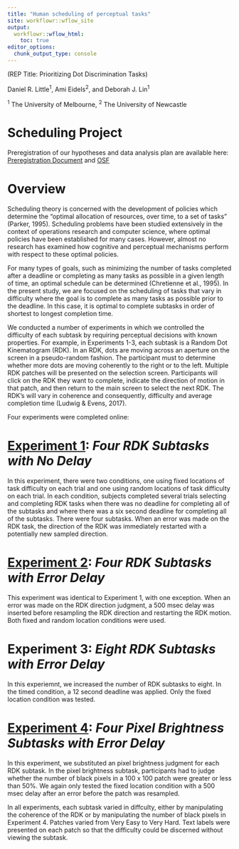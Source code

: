 ---
title: "Human scheduling of perceptual tasks"
site: workflowr::wflow_site
output:
  workflowr::wflow_html:
    toc: true
editor_options:
  chunk_output_type: console
---

(REP Title: Prioritizing Dot Discrimination Tasks)

Daniel R. Little^1^, Ami Eidels^2^, and Deborah J. Lin^1^


^1^ The University of Melbourne, ^2^ The University of Newcastle

# Scheduling Project

Preregistration of our hypotheses and data analysis plan are available here: [Preregistration Document](prereg.html) and [OSF](https://osf.io/3kfh6/)


# Overview

Scheduling theory is concerned with the development of policies which determine the “optimal allocation of resources, over time, to a set of tasks” (Parker, 1995). Scheduling problems have been studied extensively in the context of operations research and computer science, where optimal policies have been established for many cases. However, almost no research has examined how cognitive and perceptual mechanisms perform with respect to these optimal policies. 

For many types of goals, such as minimizing the number of tasks completed after a deadline or completing as many tasks as possible in a given length of time, an optimal schedule can be determined (Chretienne et al., 1995). In the present study, we are focused on the scheduling of tasks that vary in difficulty where the goal is to complete as many tasks as possible prior to the deadline. In this case, it is optimal to complete subtasks in order of shortest to longest completion time.

We conducted a number of experiments in which we controlled the difficulty of each subtask by requiring perceptual decisions with known properties. For example, in Experiments 1-3, each subtask is a Random Dot Kinematogram (RDK). In an RDK, dots are moving across an aperture on the screen in a pseudo-random fashion. The participant must to determine whether more dots are moving coherently to the right or to the left. Multiple RDK patches will be presented on the selection screen. Participants will click on the RDK they want to complete, indicate the direction of motion in that patch, and then return to the main screen to select the next RDK. The RDK's will vary in coherence and consequently, difficulty and average completion time (Ludwig & Evens, 2017).

Four experiments were completed online: 

# [Experiment 1](exp1_nodelay.html): *Four RDK Subtasks with No Delay* 

In this experiment, there were two conditions, one using fixed locations of task difficulty on each trial and one using random locations of task difficulty on each trial. In each condition, subjects completed several trials selecting and completing RDK tasks when there was no deadline for completing all of the subtasks and where there was a six second deadline for completing all of the subtasks. There were four subtasks. When an error was made on the RDK task, the direction of the RDK was immediately restarted with a potentially new sampled direction. 

# [Experiment 2](exp2_errordelay.html): *Four RDK Subtasks with Error Delay* 

This experiment was identical to Experiment 1, with one exception. When an error was made on the RDK direction judgment, a 500 msec delay was inserted before resampling the RDK direction and restarting the RDK motion. Both fixed and random location conditions were used. 

# Experiment 3: *Eight RDK Subtasks with Error Delay* 

In this experiemnt, we increased the number of RDK subtasks to eight. In the timed condition, a 12 second deadline was applied.  Only the fixed location condition was tested.

# [Experiment 4](exp4_pixeldelay.html): *Four Pixel Brightness Subtasks with Error Delay* 

In this experiment, we substituted an pixel brightness judgment for each RDK subtask. In the pixel brightness subtask, participants had to judge whether the number of black pixels in a 100 x 100 patch were greater or less than 50%. We again only tested the fixed location condition with a 500 msec delay after an error before the patch was resampled. 

In all experiments, each subtask varied in diffculty, either by manipulating the coherence of the RDK or by manipulating the number of black pixels in Experiment 4. Patches varied from Very Easy to Very Hard. Text labels were presented on each patch so that the difficulty could be discerned without viewing the subtask. 


